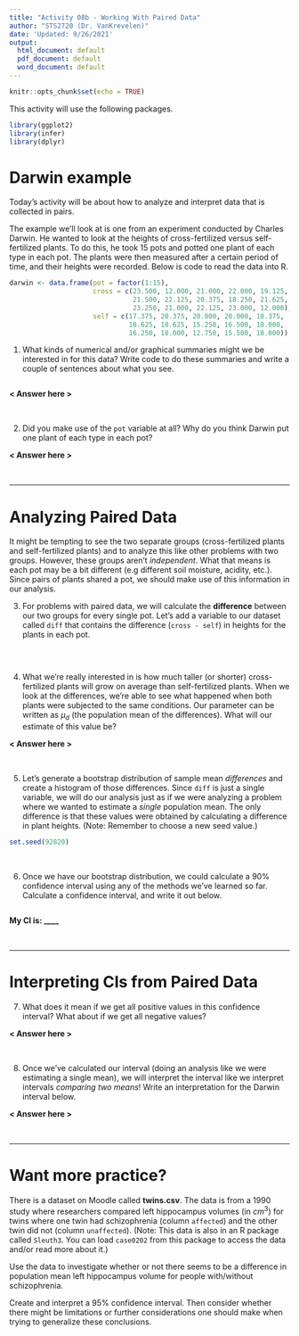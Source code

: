 ```yaml
---
title: "Activity 08b - Working With Paired Data"
author: "STS2720 (Dr. VanKrevelen)"
date: 'Updated: 9/26/2021'
output:
  html_document: default
  pdf_document: default
  word_document: default
---
```


```r
knitr::opts_chunk$set(echo = TRUE)
```

This activity will use the following packages.

```r
library(ggplot2)
library(infer)
library(dplyr)
```

# Darwin example

Today's activity will be about how to analyze and interpret data that is collected in pairs. 

The example we'll look at is one from an experiment conducted by Charles Darwin. He wanted to look at the heights of cross-fertilized versus self-fertilized plants. To do this, he took 15 pots and potted one plant of each type in each pot. The plants were then measured after a certain period of time, and their heights were recorded. Below is code to read the data into R.

```r
darwin <- data.frame(pot = factor(1:15),
                     cross = c(23.500, 12.000, 21.000, 22.000, 19.125,
                               21.500, 22.125, 20.375, 18.250, 21.625,
                               23.250, 21.000, 22.125, 23.000, 12.000),
                     self = c(17.375, 20.375, 20.000, 20.000, 18.375,
                              18.625, 18.625, 15.250, 16.500, 18.000,
                              16.250, 18.000, 12.750, 15.500, 18.000))

```

1. What kinds of numerical and/or graphical summaries might we be interested in for this data? Write code to do these summaries and write a couple of sentences about what you see.

```r

```

**<  Answer here >**

<br>


2. Did you make use of the `pot` variable at all? Why do you think Darwin put one plant of each type in each pot?

**<  Answer here >**

<br>


---


# Analyzing Paired Data

It might be tempting to see the two separate groups (cross-fertilized plants and self-fertilized plants) and to analyze this like other problems with two groups. However, these groups aren't *independent*. What that means is each pot may be a bit different (e.g different soil moisture, acidity, etc.). Since pairs of plants shared a pot, we should make use of this information in our analysis.

3. For problems with paired data, we will calculate the **difference** between our two groups for every single pot. Let's add a variable to our dataset called `diff` that contains the difference (`cross - self`) in heights for the plants in each pot.

```r

```

<br>


4. What we're really interested in is how much taller (or shorter) cross-fertilized plants will grow on average than self-fertilized plants. When we look at the differences, we're able to see what happened when both plants were subjected to the same conditions. Our parameter can be written as $\mu_d$ (the population mean of the differences). What will our estimate of this value be?

**<  Answer here >**

<br>


5. Let's generate a bootstrap distribution of sample mean *differences* and create a histogram of those differences. Since `diff` is just a single variable, we will do our analysis just as if we were analyzing a problem where we wanted to estimate a *single* population mean. The only difference is that these values were obtained by calculating a difference in plant heights. (Note: Remember to choose a new seed value.)

```r
set.seed(92820)

```

<br>


6. Once we have our bootstrap distribution, we could calculate a 90% confidence interval using any of the methods we've learned so far. Calculate a confidence interval, and write it out below.

```r

```

**My CI is: ____**

<br>


---

# Interpreting CIs from Paired Data

7. What does it mean if we get all positive values in this confidence interval? What about if we get all negative values?

**<  Answer here >**

<br>


8. Once we've calculated our interval (doing an analysis like we were estimating a single mean), we will interpret the interval like we interpret intervals *comparing two means*! Write an interpretation for the Darwin interval below.

**<  Answer here >**

<br>


---

# Want more practice? 

There is a dataset on Moodle called **twins.csv**. The data is from a 1990 study where researchers compared left hippocampus volumes (in $cm^3$) for twins where one twin had schizophrenia (column `affected`) and the other twin did not (column `unaffected`). (Note: This data is also in an R package called `Sleuth3`. You can load `case0202` from this package to access the data and/or read more about it.)

Use the data to investigate whether or not there seems to be a difference in population mean left hippocampus volume for people with/without schizophrenia. 

Create and interpret a 95% confidence interval. Then consider whether there might be limitations or further considerations one should make when trying to generalize these conclusions.